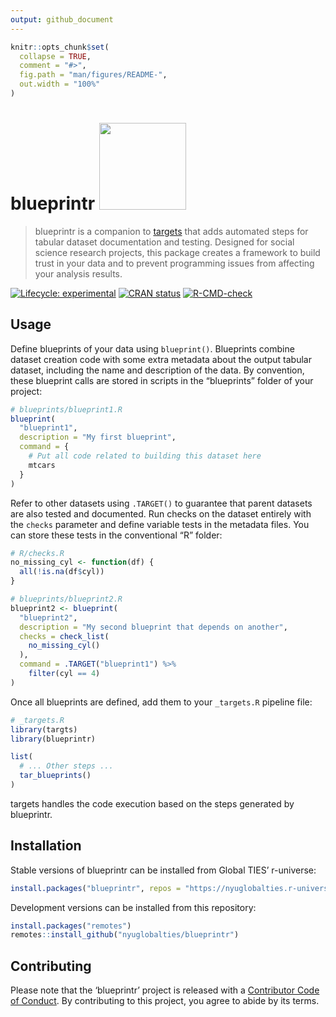 ```yaml
---
output: github_document
---
```


<!-- README.md is generated from README.Rmd. Please edit that file -->

```r
knitr::opts_chunk$set(
  collapse = TRUE,
  comment = "#>",
  fig.path = "man/figures/README-",
  out.width = "100%"
)
```

# blueprintr <img src="man/figures/logo.png" style="width:139px; text-align:right" />

> blueprintr is a companion to [targets](https://github.com/ropensci/targets) that adds automated steps for tabular dataset documentation and testing. Designed for social science research projects, this package creates a framework to build trust in your data and to prevent programming issues from affecting your analysis results.

<!-- badges: start -->
[![Lifecycle: experimental](https://img.shields.io/badge/lifecycle-experimental-orange.svg)](https://www.tidyverse.org/lifecycle/#experimental)
[![CRAN status](https://www.r-pkg.org/badges/version/blueprintr)](https://CRAN.R-project.org/package=blueprintr)
[![R-CMD-check](https://github.com/nyuglobalties/blueprintr/actions/workflows/R-CMD-check.yaml/badge.svg)](https://github.com/nyuglobalties/blueprintr/actions/workflows/R-CMD-check.yaml)
<!-- badges: end -->

## Usage

Define blueprints of your data using `blueprint()`. Blueprints combine dataset creation code with some extra metadata about the output tabular dataset, including the name and description of the data. By convention, these blueprint calls are stored in scripts in the "blueprints" folder of your project:

```r
# blueprints/blueprint1.R
blueprint(
  "blueprint1",
  description = "My first blueprint",
  command = {
    # Put all code related to building this dataset here
    mtcars
  }
)
```

Refer to other datasets using `.TARGET()` to guarantee that parent datasets are also tested and documented. Run checks on the dataset entirely with the `checks` parameter and define variable tests in the metadata files. You can store these tests in the conventional "R" folder:

```r
# R/checks.R
no_missing_cyl <- function(df) {
  all(!is.na(df$cyl))
}
```

```r
# blueprints/blueprint2.R
blueprint2 <- blueprint(
  "blueprint2",
  description = "My second blueprint that depends on another",
  checks = check_list(
    no_missing_cyl()
  ),
  command = .TARGET("blueprint1") %>%
    filter(cyl == 4)
)
```

Once all blueprints are defined, add them to your `_targets.R` pipeline file:

```r
# _targets.R
library(targts)
library(blueprintr)

list(
  # ... Other steps ...
  tar_blueprints()
)
```

targets handles the code execution based on the steps generated by blueprintr.

## Installation

Stable versions of blueprintr can be installed from Global TIES' r-universe:

```r
install.packages("blueprintr", repos = "https://nyuglobalties.r-universe.dev")
```

Development versions can be installed from this repository:

```r
install.packages("remotes")
remotes::install_github("nyuglobalties/blueprintr")
```

## Contributing

Please note that the 'blueprintr' project is released with a [Contributor Code of Conduct](.github/CODE_OF_CONDUCT.md). By contributing to this project, you agree to abide by its terms.
